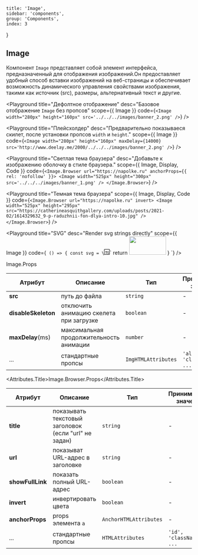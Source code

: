 
	title: 'Image',
	sidebar: 'components',
	group: 'Components',
	index: 3
}

## Image

Компонент `Image` представляет собой элемент интерфейса, предназначенный для
отображения изображений.Он предоставляет удобный способ вставки изображений на веб-страницы и обеспечивает
возможность динамического управления свойствами изображения, такими как источник (src), размеры, альтернативный текст и другие.

<Playground
  title="Дефолтное отображение"
  desc="Базовое отображение `Image` без пропсов"
  scope={{ Image }}
  code={`
<Image
  width="280px"
  height="160px"
  src='../../../images/banner_2.png'
 />
`}
/>

<Playground
  title="Плейсхолдер"
  desc="Предварительно показываеся скилет, после установки пропсов `width` и `height`."
  scope={{ Image }}
  code={`
<Image
  width="280px"
  height="160px"
  maxDelay={14000}
  src='http://www.deelay.me/2000/../../../images/banner_2.png'
 />
`}
/>

<Playground
  title="Светлая тема браузера"
  desc="Добавьте к изображению оболочку в стиле браузера."
  scope={{ Image, Display, Code }}
  code={`
<Image.Browser url="https://napolke.ru" anchorProps={{ rel: 'nofollow' }}>
  <Image width="525px" height="300px" src='../../../images/banner_1.png' />
</Image.Browser>
`}
/>

<Playground
  title="Темная тема браузера"
  scope={{ Image, Display, Code }}
  code={`
<Image.Browser url="https://napolke.ru" invert>
  <Image width="525px" height="295px" src="https://catherineasquithgallery.com/uploads/posts/2021-02/1614329632_9-p-raduzhnii-fon-dlya-intro-10.jpg" />
</Image.Browser>
`}
/>

[//]: # ()
[//]: # (<Playground)

[//]: # (  title="Compose")

[//]: # (  desc="Show `Image` in `Display` component.")

[//]: # (  scope={{ Image, Display, Code }})

[//]: # (  code={`)

[//]: # (<Display shadow caption={<p>Set the <Code>height</Code> to reduces the possibility of page rerender.</p>}>)

[//]: # (  <Image height="246px" src="/images/napolke-banner-text.png" />)

[//]: # (</Display>)

[//]: # (`})

[//]: # (/>)

<Playground
  title="SVG"
  desc="Render svg strings directly"
  scope={{ Image }}
  code={`
() => {
  const svg = \`<svg xmlns="http://www.w3.org/2000/svg" width="15px" height="15px" viewBox="0 0 15 15" fill="none">
      <path d="M12.5 8V7.83333C12.5 7.09695 11.903 6.5 11.1667 6.5H10C9.17157 6.5 8.5 7.17157 8.5 8C8.5 8.82843 9.17157 9.5 10 9.5H11C11.8284 9.5 12.5 10.1716 12.5 11C12.5
      11.8284 11.8284 12.5 11 12.5H10C9.17157 12.5 8.5 11.8284 8.5 11M8 6.5H3M5.5 6.5V13M0.5 0.5H14.5V14.5H0.5V0.5Z" stroke="black"/></svg>\`
  return <Image width="100px" height="50px" src={svg} />
}
`}
/>

<Attributes edit="/pages/en-us/components/image.mdx">
<Attributes.Title>Image.Props</Attributes.Title>

| Атрибут               | Описание                                             | Тип                                             | Принимаемые значения        | Деф. значение   |
| --------------------- | ---------------------------------------------------- | ------------------- | ------------------------- | ------- |
| **src**               | путь до файла                                        | `string`            | -                         | -       |
| **disableSkeleton**   | отключить анимацию скелета при загрузке              | `boolean`           | -                         | `false` |
| **maxDelay**(ms)      | максимальная продолжительность анимации              | `number`            | -                         | `3000`  |
| ...                   | стандартные пропсы                                   | `ImgHTMLAttributes` | `'alt', 'className', ...` | -       |

<Attributes.Title>Image.Browser.Props</Attributes.Title>

| Атрибут       | Описание                                  | Тип                                             | Принимаемые значения        | Деф. значение   |
| ---------------- | ------------------------------------- | ---------------------- | ------------------------ | ------- |
| **title**        | показывать текстовый заголовок (если "url" не задан) | `string`               | -                        | -       |
| **url**          | показыват URL-адрес в заголовке     | `string`               | -                        | -       |
| **showFullLink** | показать полный URL-адрес                       | `boolean`              | -                        | `false` |
| **invert**       | инвертировать цвета                        | `boolean`              | -                        | `false` |
| **anchorProps**  | props элемента `a`                  | `AnchorHTMLAttributes` | -                        | `{}`    |
| ...              | стандартные пропсы                          | `HTMLAttributes`       | `'id', 'className', ...` | -       |

</Attributes>

